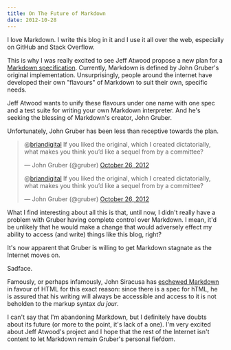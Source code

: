 ```yaml
---
title: On The Future of Markdown
date: 2012-10-28
---
```



I love Markdown. I write this blog in it and I use it all over the web, especially on GitHub and Stack Overflow.

This is why I was really excited to see Jeff Atwood propose a new plan for a [Markdown specification](http://www.codinghorror.com/blog/2012/10/the-future-of-markdown.html). Currently, Markdown is defined by John Gruber's original implementation. Unsurprisingly, people around the internet have developed their own "flavours" of Markdown to suit their own, specific needs.

Jeff Atwood wants to unify these flavours under one name with one spec and a test suite for writing your own Markdown interpreter. And he's seeking the blessing of Markdown's creator, John Gruber.

Unfortunately, John Gruber has been less than receptive towards the plan.

<blockquote class="twitter-tweet" data-in-reply-to="261636014383185921">
  <p>@<a href="https://twitter.com/briandigital">briandigital</a> If you liked the original, which I created dictatorially, what makes you think you’d like a sequel from by a committee?</p>— John Gruber (@gruber) <a href="https://twitter.com/gruber/status/261650083689426945" data-datetime="2012-10-26T02:06:55+00:00">October 26, 2012</a>
<blockquote class="twitter-tweet" data-in-reply-to="261636014383185921">
<script src="//platform.twitter.com/widgets.js" charset="utf-8"></script>

</blockquote>
  <p>@<a href="https://twitter.com/briandigital">briandigital</a> If you liked the original, which I created dictatorially, what makes you think you’d like a sequel from by a committee?</p>— John Gruber (@gruber) <a href="https://twitter.com/gruber/status/261650083689426945" data-datetime="2012-10-26T02:06:55+00:00">October 26, 2012</a>
</blockquote>
<script src="//platform.twitter.com/widgets.js" charset="utf-8"></script>

What I find interesting about all this is that, until now, I didn't really have a problem with Gruber having complete control over Markdown. I mean, it'd be unlikely that he would make a change that would adversely effect my ability to access (and write) things like this blog, right?

It's now apparent that Gruber is willing to get Markdown stagnate as the Internet moves on.

Sadface.

Famously, or perhaps infamously, John Siracusa has [eschewed Markdown](http://5by5.tv/hypercritical/33) in favour of HTML for this exact reason: since there is a spec for hTML, he is assured that his writing will always be accessible and access to it is not beholden to the markup syntax _du jour_.

I can't say that I'm abandoning Markdown, but I definitely have doubts about its future (or more to the point, it's lack of a one). I'm very excited about Jeff Atwood's project and I hope that the rest of the Internet isn't content to let Markdown remain Gruber's personal fiefdom.


  